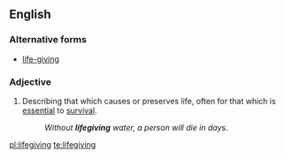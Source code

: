 {{also|life-giving}}
==English==

===Alternative forms===
* [[life-giving]]

===Adjective===
{{en-adj}}

# Describing that which causes or preserves life, often for that which is [[essential]] to [[survival]].
#: ''Without '''lifegiving''' water, a person will die in days.''

[[pl:lifegiving]]
[[te:lifegiving]]